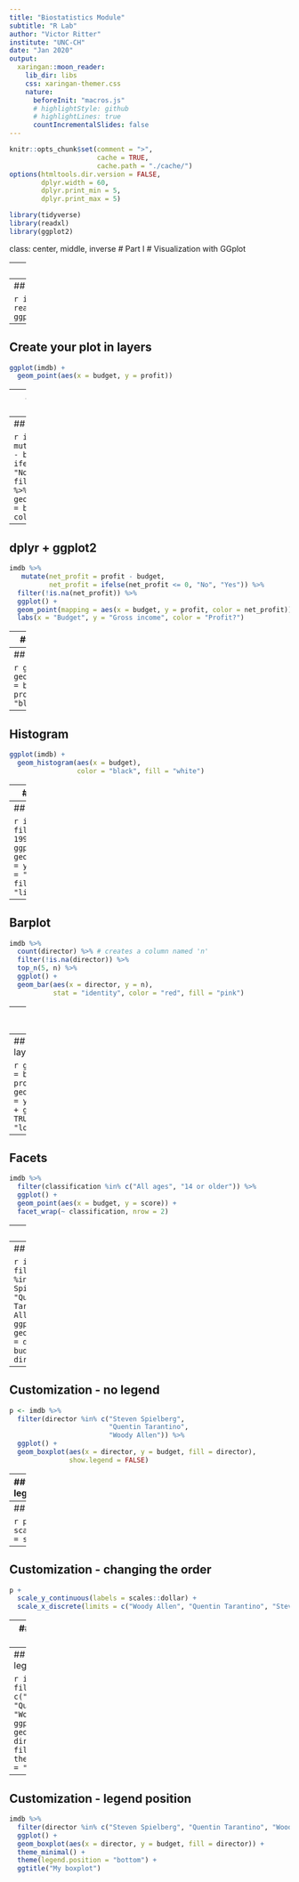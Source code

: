 ```yaml
---
title: "Biostatistics Module"
subtitle: "R Lab"
author: "Victor Ritter"
institute: "UNC-CH"
date: "Jan 2020"
output:
  xaringan::moon_reader:
    lib_dir: libs
    css: xaringan-themer.css
    nature:
      beforeInit: "macros.js"
      # highlightStyle: github
      # highlightLines: true
      countIncrementalSlides: false
---
```


```r
knitr::opts_chunk$set(comment = ">",
                      cache = TRUE,
                      cache.path = "./cache/")
options(htmltools.dir.version = FALSE,
        dplyr.width = 60,
        dplyr.print_min = 5,
        dplyr.print_max = 5)

library(tidyverse)
library(readxl)
library(ggplot2)
```

class: center, middle, inverse
# Part I
# Visualization with GGplot

---
## ggplot2

```
install.packages(ggplot2)
library(ggplot2)
```

.center[![](./images/gg_gallery.png)]

???

- gráficos naturalmente mais bonitos;
- muito mais fácil deixar o gráfico do jeito que você quer;
- a estrutura padronizada das funções deixa o aprendizado muito mais intuitivo; e
- bé possível criar uma imensa gama de gráficos com poucas linhas de código.

---
## Create your plot in layers

```r
imdb <- readRDS("./data/imdb.rds")
ggplot(data = imdb)
```

---
## Create your plot in layers

```r
ggplot(imdb) +
  geom_point(aes(x = budget, y = profit))
```

---
## Create your plot in layers

```r
ggplot(imdb) +
  geom_point(mapping = aes(x = budget, y = profit)) +
  geom_abline(intercept = 0, slope = 1, color = "red")
```

---
## dplyr + ggplot2

```r
imdb %>%
   mutate(net_profit = profit - budget,
          net_profit = ifelse(net_profit <= 0, "No", "Yes")) %>% 
  filter(!is.na(net_profit)) %>% 
  ggplot() + 
  geom_point(mapping = aes(x = budget, y = profit,
                           color = net_profit))
```

---
## dplyr + ggplot2

```r
imdb %>%
   mutate(net_profit = profit - budget,
          net_profit = ifelse(net_profit <= 0, "No", "Yes")) %>% 
  filter(!is.na(net_profit)) %>% 
  ggplot() + 
  geom_point(mapping = aes(x = budget, y = profit, color = net_profit)) + 
  labs(x = "Budget", y = "Gross income", color = "Profit?") 
```

---
## Aesthetics

```r
ggplot(imdb) +
  geom_point(aes(x = budget, y = profit, color = "blue"))
```

---
## Aesthetics

```r
ggplot(imdb) +
  geom_point(aes(x = budget, y = profit), color = "blue")
```

---
## Histogram

```r
ggplot(imdb) + 
  geom_histogram(aes(x = budget),
                 color = "black", fill = "white")
```

---
## Boxplot

```r
imdb %>% 
  filter(director %in% c("Steven Spielberg",
                         "Quentin Tarantino",
                         "Woody Allen")) %>%
  ggplot() +
  geom_boxplot(aes(x = director, y = budget))
```

---
## Barplot

```r
imdb %>% 
  filter(year > 1990) %>% 
  ggplot() +
  geom_bar(aes(x = year), color = "black", fill = "lightblue")
```

---
## Barplot

```r
imdb %>% 
  count(director) %>% # creates a column named 'n'
  filter(!is.na(director)) %>% 
  top_n(5, n) %>%
  ggplot() +
  geom_bar(aes(x = director, y = n),
           stat = "identity", color = "red", fill = "pink")
```

---
## Building-up layers

```r
ggplot(imdb, aes(x = budget, y = profit)) +
  geom_point() +
  geom_smooth(se = TRUE, method = "loess")
```

---
## Building-up layers

```r
ggplot(imdb, aes(x = budget, y = profit)) +
  geom_point(aes(color = year), alpha = .5) +
  geom_smooth(se = TRUE, method = "loess")
```

---
## Facets

```r
imdb %>%
  filter(classification %in% c("All ages", "14 or older")) %>%
  ggplot() +
  geom_point(aes(x = budget, y = score)) +
  facet_wrap(~ classification, nrow = 2)
```

---
## Facets

```r
imdb %>%
  filter(classification %in% c("All ages", "14 or older")) %>%
  ggplot() +
  geom_point(aes(x = budget, y = score)) +
  facet_wrap(~ classification, ncol = 2)
```

---
## Customization

```r
imdb %>% 
  filter(director %in% c("Steven Spielberg", "Quentin Tarantino", "Woody Allen")) %>%
  ggplot() +
  geom_boxplot(aes(x = director, y = budget, fill = director))
```

---
## Customization - no legend

```r
p <- imdb %>% 
  filter(director %in% c("Steven Spielberg",
                         "Quentin Tarantino",
                         "Woody Allen")) %>%
  ggplot() +
  geom_boxplot(aes(x = director, y = budget, fill = director),
               show.legend = FALSE)
```

---
## Customization - no legend

```r
p
```

---
## Customization - scale

```r
p +
  scale_y_continuous(labels = scales::dollar)
```

---
## Customization - changing the order

```r
p +
  scale_y_continuous(labels = scales::dollar) +
  scale_x_discrete(limits = c("Woody Allen", "Quentin Tarantino", "Steven Spielberg"))
```

---
## Customization - colors

```r
p +
  scale_y_continuous(labels = scales::dollar) +
  scale_x_discrete(limits = c("Woody Allen", "Quentin Tarantino", "Steven Spielberg")) +
  scale_fill_manual(values = c("#999999", "#E69F00", "#56B4E9"))
```

---
## Customization - legend position

```r
imdb %>% 
  filter(director %in% c("Steven Spielberg", "Quentin Tarantino", "Woody Allen")) %>%
  ggplot() +
  geom_boxplot(aes(x = director, y = budget, fill = director)) + 
  theme(legend.position = "bottom")
```

---
## Customization - legend position

```r
imdb %>% 
  filter(director %in% c("Steven Spielberg", "Quentin Tarantino", "Woody Allen")) %>%
  ggplot() +
  geom_boxplot(aes(x = director, y = budget, fill = director)) + 
  theme_minimal() +
  theme(legend.position = "bottom") +
  ggtitle("My boxplot")
```















